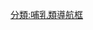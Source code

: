 {{Navbox
|name = 牛鬣獸科
|state = {{{state|expanded}}}
|bodyclass = hlist
|title = [[牛鬣獸科]]
|above =
* 界: [[動物界]]
* 門: [[脊索動物門]]
* 綱: [[哺乳綱]]
* 總目: [[勞亞獸總目]]
* 演化支: [[猛獸類]]
* 目: [[牛鬣獸科|牛鬣獸目]]
|image = [[File:Bulletin - American Museum of Natural History (1881) (20240722478).jpg|200px|right|''Patriofelis'']]
|group1 = [[牛鬣獸科|牛<br>鬣<br>獸<br>科]]
|list1 =
{{Navbox|subgroup
|group1 = {{le|類劍齒虎亞科|Machaeroidinae}}
|list1 =
* {{le|Apataelurus}}
* {{le|Isphanatherium}}
* [[類劍齒虎|類劍齒虎屬]]
|group2 = {{le|牛鬣獸亞科|Oxyaeninae}}
|list2 =
* {{le|Argillotherium}}
* {{le|Dipsalidictis}} <sup><small>([[並系群]])</small></sup>
* {{le|Malfelis}}
* [[牛鬣獸|牛鬣獸屬]]
* [[父貓|父貓屬]]
* {{le|Protopsalis}}
* [[裂肉獸|裂肉獸屬]]
|group3 = {{le|古擬貓獸亞科|Palaeonictinae}}
|list3 =
* {{le|Ambloctonus}}
* {{le|Dipsalodon}} <sup><small>(並系群)</small></sup>
* {{le|古擬貓獸屬|Palaeonictis}}
|group4 = {{le|Tytthaeninae}}
|list4 =
* {{le|Tytthaena}}
}} }}
<noinclude>
{{collapsible option}}
[[分類:哺乳類導航框]]
</noinclude>